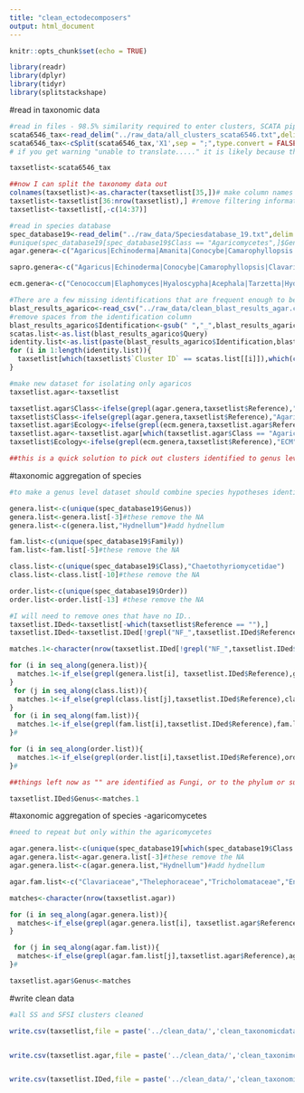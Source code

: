 ```yaml
---
title: "clean_ectodecomposers"
output: html_document
---
```


```r
knitr::opts_chunk$set(echo = TRUE)
```

```r
library(readr)
library(dplyr)
library(tidyr)
library(splitstackshape)
```

#read in taxonomic data
```r
#read in files - 98.5% similarity required to enter clusters, SCATA pipeline, national and regional dataset are clustered together so that species hypotheses can be traced between datasets
scata6546_tax<-read_delim("../raw_data/all_clusters_scata6546.txt",delim = "\t",col_names = FALSE,show_col_types = FALSE) #it doesnt work to simply use ; as delim
scata6546_tax<-cSplit(scata6546_tax,'X1',sep = ";",type.convert = FALSE)
# if you get warning "unable to translate....." it is likely because there is some strange spaces in the reference names (in my case the sistotrema SI-1101)

taxsetlist<-scata6546_tax

##now I can split the taxonomy data out
colnames(taxsetlist)<-as.character(taxsetlist[35,])# make column names
taxsetlist<-taxsetlist[36:nrow(taxsetlist),] #remove filtering information
taxsetlist<-taxsetlist[,-c(14:37)]

#read in species database
spec_database19<-read_delim("../raw_data/Speciesdatabase_19.txt",delim = "\t",col_names = TRUE,show_col_types = FALSE) 
#unique(spec_database19[spec_database19$Class == "Agaricomycetes",]$Genus)
agar.genera<-c("Agaricus|Echinoderma|Amanita|Conocybe|Camarophyllopsis|Clavaria|Clavulinopsis|Hodophilus|Ramariopsis|Cortinarius|Crepidotus|Clitopilus|Entocybe|Entoloma|Laccaria|Ampulloclitocybe|Arrhenia|Cuphophyllus|Gliophorus|Hygrocybe|Hygrophorus|Galerina|Gymnopilus|Hebeloma|Hymenogaster|Naucoria|Psilocybe|Calyptella|Clitocybe|Collybia|Cystoderma|Delicatula|Dendrocollybia|Fayodia|Lepista|Mycenella|Panaeolus|Rhizocybe|Squamanita|Inocybe|Lycoperdon|Asterophora|Calocybe|Tephrocybe|Marasmius|Hemimycena|Hydropus|Mycena|Roridomyces|Xeromphalina|Gymnopus|Mycetinis|Paragymnopus|Rhodocollybia|Armillaria|Flammulina|Rhizomarasmius|Pluteus|Coprinellus|Coprinopsis|Homophron|Parasola|Psathyrella|Pseudoclitocybe|Cristinia|Deconica|Hemipholiota|Hypholoma|Pholiota|Stropharia|Dermoloma|Tricholoma|Macrotyphula|Typhula|Amylocorticiellum|Ceraceomyces|Amphinema|Athelia|Byssocorticium|Piloderma|Tretomyces|Tylospora|Boletus|Chalciporus|Chamonixia|Imleria|Leccinum|Tylopilus|Xerocomellus|Xerocomus|Coniophora|Chroogomphus|Hygrophoropsis|Leucogyrophana|Alpova|Hydnomerulius|Melanogaster|Paxillus|Rhizopogon|Scleroderma|Serpula|Suillus|Fibricium|Protodontia|Pseudohydnum|Stypella|Oliveonia|Ceratobasidium|Clavulina|Craterellus|Hydnum|Sistotrema|Minimedusa|Waitea|Tubulicrinis|Alloclavaria|Cotylidia|Resinicium|Rickenella|Hyphodontia|Xylodon|Fibulochlamys|Postia|Rigidoporus|Physisporinus|Phanerochaete|Ganoderma|Odontia|Xenasmatella|Byssoporia|Gloiothele|Scytinostroma|Lactarius|Russula|Helvellosebacina|Sebacina|Serendipita|Phellodon|Pseudotomentella|Thelephora|Tomentella|Tomentellopsis|Luellia|Sistotremastrum|Subulicystidium|Trechispora|Steccherinum|Nidulariopsis|Clavariadelphus|Gautieria|Ramaria|Kavinia|Hysterangium|Phallus|Hydnellum")

sapro.genera<-c("Agaricus|Echinoderma|Conocybe|Camarophyllopsis|Clavaria|Clavulinopsis|Hodophilus|Ramariopsis|Crepidotus|Clitopilus|Entocybe|Ampulloclitocybe|Arrhenia|Cuphophyllus|Gliophorus|Hygrocybe|Galerina|Gymnopilus|Psilocybe|Calyptella|Clitocybe|Collybia|Cystoderma|Delicatula|Dendrocollybia|Fayodia|Lepista|Mycenella|Panaeolus|Rhizocybe|Squamanita|Lycoperdon|Asterophora|Calocybe|Tephrocybe|Marasmius|Hemimycena|Hydropus|Mycena|Roridomyces|Xeromphalina|Gymnopus|Mycetinis|Paragymnopus|Rhodocollybia|Armillaria|Flammulina|Rhizomarasmius|Pluteus|Coprinellus|Coprinopsis|Homophron|Parasola|Psathyrella|Pseudoclitocybe|Cristinia|Deconica|Hemipholiota|Hypholoma|Pholiota|Stropharia|Dermoloma|Entoloma|Macrotyphula|Typhula|Amylocorticiellum|Ceraceomyces|Athelia|Coniophora|Hygrophoropsis|Leucogyrophana|Hydnomerulius|Serpula|Fibricium|Protodontia|Pseudohydnum|Stypella|Oliveonia|Ceratobasidium|Minimedusa|Waitea|Tubulicrinis|Alloclavaria|Cotylidia|Resinicium|Rickenella|Hyphodontia|Xylodon|Fibulochlamys|Postia|Rigidoporus|Physisporinus|Phanerochaete|Ganoderma|Odontia|Xenasmatella|Byssoporia|Gloiothele|Scytinostroma|Luellia|Sistotremastrum|Subulicystidium|Trechispora|Steccherinum|Nidulariopsis|Clavariadelphus|Kavinia|Phallus")

ecm.genera<-c("Cenococcum|Elaphomyces|Hyaloscypha|Acephala|Tarzetta|Hydnotrya|Genea|Geopora|Humaria|Otidea|Trichophaea|Wilcoxina|Tuber|Amanita|Cortinarius|Laccaria|Entoloma_silvae-frondosae|Entoloma_sericatum|Hygrophorus|Hebeloma|Hymenogaster|Naucoria|Inocybe|Tricholoma|Amphinema|Byssocorticium|Piloderma|Tretomyces|Tylospora|Boletus|Chalciporus|Chamonixia|Imleria|Leccinum|Tylopilus|Xerocomellus|Xerocomus|Chroogomphus|Alpova|Melanogaster|Paxillus|Rhizopogon|Scleroderma|Suillus|Clavulina|Craterellus|Hydnum|Sistotrema|Lactarius|Russula|Helvellosebacina|Sebacina|Serendipita|Phellodon|Pseudotomentella|Thelephora|Tomentella|Tomentellopsis|Gautieria|Ramaria|Hysterangium|Hydnellum")

#There are a few missing identifications that are frequent enough to be considered in WAE. Add these in manual based on blast results to UNITE. 
blast_results_agarico<-read_csv("../raw_data/clean_blast_results_agar.csv")
#remove spaces from the identification column
blast_results_agarico$Identification<-gsub(" ","_",blast_results_agarico$Identification)
scatas.list<-as.list(blast_results_agarico$Query)
identity.list<-as.list(paste(blast_results_agarico$Identification,blast_results_agarico$SH,sep = "_"))
for (i in 1:length(identity.list)){
  taxsetlist[which(taxsetlist$`Cluster ID` == scatas.list[[i]]),which(colnames(taxsetlist) == "Reference")]<-identity.list[[i]]
}

#make new dataset for isolating only agaricos
taxsetlist.agar<-taxsetlist

taxsetlist.agar$Class<-ifelse(grepl(agar.genera,taxsetlist$Reference),"Agaricomycetes","other")
taxsetlist$Class<-ifelse(grepl(agar.genera,taxsetlist$Reference),"Agaricomycetes","other")
taxsetlist.agar$Ecology<-ifelse(grepl(ecm.genera,taxsetlist.agar$Reference),"ECM",ifelse(grepl(sapro.genera,taxsetlist.agar$Reference),"SAP","other")) 
taxsetlist.agar<-taxsetlist.agar[which(taxsetlist.agar$Class == "Agaricomycetes"),]
taxsetlist$Ecology<-ifelse(grepl(ecm.genera,taxsetlist$Reference),"ECM",ifelse(grepl(sapro.genera,taxsetlist$Reference),"SAP","other")) 

##this is a quick solution to pick out clusters identified to genus level from the class agaricomyctes... 

```


#taxonomic aggregation of species
```r
#to make a genus level dataset should combine species hypotheses identified to the same genus

genera.list<-c(unique(spec_database19$Genus))
genera.list<-genera.list[-3]#these remove the NA
genera.list<-c(genera.list,"Hydnellum")#add hydnellum

fam.list<-c(unique(spec_database19$Family))
fam.list<-fam.list[-5]#these remove the NA

class.list<-c(unique(spec_database19$Class),"Chaetothyriomycetidae")
class.list<-class.list[-10]#these remove the NA

order.list<-c(unique(spec_database19$Order))
order.list<-order.list[-13] #these remove the NA

#I will need to remove ones that have no ID..
taxsetlist.IDed<-taxsetlist[-which(taxsetlist$Reference == ""),]
taxsetlist.IDed<-taxsetlist.IDed[!grepl("NF_",taxsetlist.IDed$Reference),]

matches.1<-character(nrow(taxsetlist.IDed[!grepl("NF_",taxsetlist.IDed$Reference),]))

for (i in seq_along(genera.list)){
  matches.1<-if_else(grepl(genera.list[i], taxsetlist.IDed$Reference),genera.list[i],matches.1)
}
 for (j in seq_along(class.list)){
  matches.1<-if_else(grepl(class.list[j],taxsetlist.IDed$Reference),class.list[j],matches.1)
}
 for (i in seq_along(fam.list)){
  matches.1<-if_else(grepl(fam.list[i],taxsetlist.IDed$Reference),fam.list[i],matches.1)
}#

for (i in seq_along(order.list)){
  matches.1<-if_else(grepl(order.list[i],taxsetlist.IDed$Reference),order.list[i],matches.1)
}#

##things left now as "" are identified as Fungi, or to the phylum or subphylum therefore I dont need anyways...

taxsetlist.IDed$Genus<-matches.1
```

#taxonomic aggregation of species -agaricomycetes
```r
#need to repeat but only within the agaricomycetes

agar.genera.list<-c(unique(spec_database19[which(spec_database19$Class == "Agaricomycetes"),]$Genus))
agar.genera.list<-agar.genera.list[-3]#these remove the NA
agar.genera.list<-c(agar.genera.list,"Hydnellum")#add hydnellum

agar.fam.list<-c("Clavariaceae","Thelephoraceae","Tricholomataceae","Entolomataceae","Atheliaceae")

matches<-character(nrow(taxsetlist.agar))

for (i in seq_along(agar.genera.list)){
  matches<-if_else(grepl(agar.genera.list[i], taxsetlist.agar$Reference),agar.genera.list[i],matches)
}

 for (j in seq_along(agar.fam.list)){
  matches<-if_else(grepl(agar.fam.list[j],taxsetlist.agar$Reference),agar.fam.list[j],matches)
}#

taxsetlist.agar$Genus<-matches
```


#write clean data
```r
#all SS and SFSI clusters cleaned

write.csv(taxsetlist,file = paste('../clean_data/','clean_taxonomicdata_SFSI_SS','_','1.5','perc','rev','.csv',sep=""), row.names = F)


write.csv(taxsetlist.agar,file = paste('../clean_data/','clean_taxonimcdata_SFSI_SS_agar','_','1.5','perc','rev','.csv',sep=""), row.names = F)


write.csv(taxsetlist.IDed,file = paste('../clean_data/','clean_taxonomicdata_SFSI_SS_genus','rev','.csv',sep=""), row.names = F)
```

